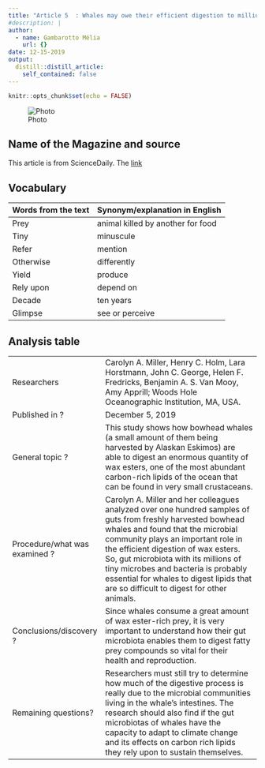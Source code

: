 ```yaml
---
title: "Article 5  : Whales may owe their efficient digestion to millions of tiny microbes "
#description: |
author:
  - name: Gambarotto Mélia
    url: {}
date: 12-15-2019
output:
  distill::distill_article:
    self_contained: false
---
```


```r
knitr::opts_chunk$set(echo = FALSE)
```

![Photo](https://lh3.ggpht.com/-G5KgcyY6hkI/UHfFpRGnl_I/AAAAAAAAA9c/OqmwawBdbNs/s1600/jpg_biodiversite_03.jpg)


## Name of the Magazine and source
This article is from ScienceDaily. The [link](https://www.sciencedaily.com/releases/2019/12/191205130526.htm)

## Vocabulary

| Words from the text | Synonym/explanation in English |
| ------------------- | ------------------------------ |
|Prey |animal killed by another for food |
|Tiny |minuscule |
|Refer| mention|
|Otherwise| differently|
|Yield| produce|
|Rely upon| depend on|
|Decade| ten years|
|Glimpse| see or perceive|


## Analysis table

|                              |                                                                     |
| ---------------------------- | ------------------------------------------------------------------- |
| Researchers | Carolyn A. Miller, Henry C. Holm, Lara Horstmann, John C. George, Helen F. Fredricks, Benjamin A. S. Van Mooy, Amy Apprill; Woods Hole Oceanographic Institution, MA, USA.|
| Published in ? | December 5, 2019 |
| General topic ? | This study shows how bowhead whales (a small amount of them being harvested by Alaskan Eskimos) are able to digest an enormous quantity of wax esters, one of the most abundant carbon-rich lipids of the ocean that can be found in very small crustaceans.|
| Procedure/what was examined ?| Carolyn A. Miller and her colleagues analyzed over one hundred samples of guts from freshly harvested bowhead whales and found that the microbial community plays an important role in the efficient digestion of wax esters. So, gut microbiota with its millions of tiny microbes and bacteria is probably essential for whales to digest lipids that are so difficult to digest for other animals.|
| Conclusions/discovery ? | Since whales consume a great amount of wax ester-rich prey, it is very important to understand how their gut microbiota enables them to digest fatty prey compounds so vital for their health and reproduction. |
| Remaining questions? | Researchers must still try to determine how much of the digestive process is really due to the microbial communities living in the whale’s intestines. The research should also find if the gut microbiotas of whales have the capacity to adapt to climate change and its effects on carbon rich lipids they rely upon to sustain themselves.  


